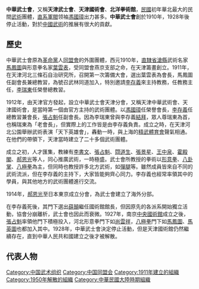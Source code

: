 '''中華武士會'''，又稱'''天津武士會'''、'''天津國術會'''、'''北洋拳術館'''，[[中華民國|民國]]初年華北最大的民間[[武術|武術]]團體，[[直系軍閥|直系軍閥]]领袖[[馮國璋|馮國璋]]出力甚多。'''中華武士會'''創於1910年，1928年後停止活動，對於[[中國武術|中國武術]]的推展有很大的貢獻。

==歷史==
中華武士會原為[[革命黨|革命黨]]人[[同盟會|同盟會]]的外圍團體，西元1910年，[[直隸省|直隸省]][[滄縣|滄縣]]武術名家[[馬鳳圖|馬鳳圖]]與形意拳名家[[葉雲表|葉雲表]]，受同盟會燕京支部之命，在天津籌畫創立。1911年，在天津河北三條石自治研究所，召開第一次籌備大會，選出葉雲表為會長，馬鳳圖任副會長兼總教習，為號召武林同道加入，特別邀請[[李存義|李存義]]來主持教務，任教務主任，[[李瑞東|李瑞東]]任榮譽總教習。

1912年，由天津官方發起，設立中華武士會天津分會，又稱天津中華武術會、天津國術會，是當時第一個由官方主持的武術團體。以[[馮國璋|馮國璋]]任榮譽會長，[[李存義|李存義]]任總教習兼會長，[[張占魁|張占魁]]任副會長。因為李瑞東曾與李存義[[結拜|結拜]]，眾人尊瑞東為首，也稱瑞東為「老會長」，但實際上的工作皆是由李存義負責。成立之時，在天津河北公園舉辦武術表演「天下英雄會」，轟動一時，與上海的[[精武體育會|精武體育會]]聲氣相通。在他們的帶領下，天津當時建立了二十多個武術團體。

成立之初，人才匯集，教練有[[李書文|李書文]]、[[張占魁|張占魁]]、[[閰道生|閰道生]]、[[張景星|張景星]]、[[王中泉|王中泉]]、[[霍殿閣|霍殿閣]]、[[郝恩光|郝恩光]]等人，同心推廣武術，一時極盛。武士會所教授的拳術以[[形意拳|形意拳]]、[[八卦掌|八卦掌]]、[[八極拳|八極拳]]為主，但同時也教授許多北方武術，如[[彈腿|彈腿]]等。雖然成員皆來自不同的武術流派，但在李存義的主持下，大家皆能夠齊心同力。李存義也經常率領其中的學員，與其他地方的武術團體進行交流。

1914年，[[郝恩光|郝恩光]]至日本東京成立分會，為武士會建立了海外分部。

在李存義死後，其門下選出[[薛顛|薛顛]]繼任國術館館長，但因原先的各派系開始獨立活動，協會分崩離析，武士會也因此而衰微。1927年，南京[[中央國術館|中央國術館]]成立之後，[[張占魁|張占魁]]率領他門下積極投入，河北形意拳門下如[[尚雲祥|尚雲祥]]，[[八極拳|八極拳]]門下如[[馬鳳圖|馬鳳圖]]、[[馬英圖|馬英圖]]也都加入其中。1928年，中華武士會決定停止活動，但是天津國術館仍然繼續存在，直到中華人民共和國建立之後才被解散。

==代表人物==

[[Category:中国武术组织|Category:中国武术组织]]
[[Category:中国同盟会|Category:中国同盟会]]
[[Category:1911年建立的組織|Category:1911年建立的組織]]
[[Category:1950年解散的組織|Category:1950年解散的組織]]
[[Category:中華民國大陸時期組織|Category:中華民國大陸時期組織]]